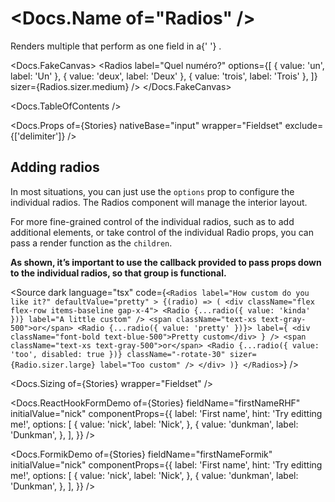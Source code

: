 


<Meta of={Stories} />

# <Docs.Name of="Radios" />

<div>
  Renders multiple <Docs of="Radio" /> that perform as one field in a{' '}
  <Docs of="Fieldset" />.
</div>

<Docs.FakeCanvas>
  <Radios
    label="Quel numéro?"
    options={[
      { value: 'un', label: 'Un' },
      { value: 'deux', label: 'Deux' },
      { value: 'trois', label: 'Trois' },
    ]}
    sizer={Radios.sizer.medium}
  />
</Docs.FakeCanvas>

<Docs.TableOfContents />

<Docs.Props
  of={Stories}
  nativeBase="input"
  wrapper="Fieldset"
  exclude={['delimiter']}
/>

## Adding radios

In most situations, you can just use the `options` prop to configure the
individual radios. The Radios component will manage the interior layout.

<Canvas of={Stories.StandardLayout} sourceState="shown" />

For more fine-grained control of the individual radios, such as to add
additional elements, or take control of the individual Radio props, you can pass
a render function as the `children`.

<strong>
  As shown, it’s important to use the callback provided to pass props down to
  the individual radios, so that group is functional.
</strong>

<Canvas of={Stories.CustomLayout} sourceState="none" />

<Source
  dark
  language="tsx"
  code={`
    <Radios
      label="How custom do you like it?"
      defaultValue="pretty"
    >
      {(radio) => (
        <div className="flex flex-row items-baseline gap-x-4">
          <Radio {...radio({ value: 'kinda' })} label="A little custom" />
          <span className="text-xs text-gray-500">or</span>
          <Radio
            {...radio({ value: 'pretty' })}>
            label={
              <div className="font-bold text-blue-500">Pretty custom</div>
            }
          />
          <span className="text-xs text-gray-500">or</span>
          <Radio
            {...radio({ value: 'too', disabled: true })}
            className="-rotate-30"
            sizer={Radio.sizer.large}
            label="Too custom"
          />
        </div>
      )}
    </Radios>
  `}
/>

<Docs.Sizing of={Stories} wrapper="Fieldset" />

<Docs.ReactHookFormDemo
  of={Stories}
  fieldName="firstNameRHF"
  initialValue="nick"
  componentProps={{
    label: 'First name',
    hint: 'Try editting me!',
    options: [
      {
        value: 'nick',
        label: 'Nick',
      },
      {
        value: 'dunkman',
        label: 'Dunkman',
      },
    ],
  }}
/>

<Docs.FormikDemo
  of={Stories}
  fieldName="firstNameFormik"
  initialValue="nick"
  componentProps={{
    label: 'First name',
    hint: 'Try editting me!',
    options: [
      {
        value: 'nick',
        label: 'Nick',
      },
      {
        value: 'dunkman',
        label: 'Dunkman',
      },
    ],
  }}
/>
